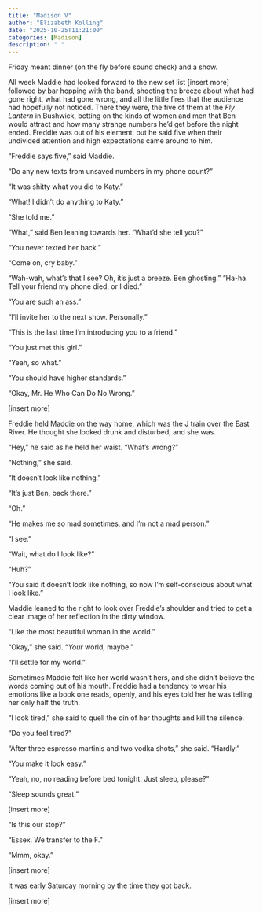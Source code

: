 ```yaml
---
title: "Madison V"
author: "Elizabeth Kolling"
date: "2025-10-25T11:21:00"
categories: [Madison]
description: " "
---
```




Friday meant dinner (on the fly before sound check) and a show. 

All week Maddie had looked forward to the new set list [insert more] followed by bar hopping with the band, shooting the breeze about what had gone right, what had gone wrong, and all the little fires that the audience had hopefully not noticed. There they were, the five of them at the *Fly Lantern* in Bushwick, betting on the kinds of women and men that Ben would attract and how many strange numbers he’d get before the night ended. Freddie was out of his element, but he said five when their undivided attention and high expectations came around to him. 

“Freddie says five,” said Maddie. 

“Do any new texts from unsaved numbers in my phone count?” 

“It was shitty what you did to Katy.” 

“What! I didn’t do anything to Katy.”

“She told me.” 

“What,” said Ben leaning towards her. “What’d she tell you?”

“You never texted her back.” 

“Come on, cry baby.”

“Wah-wah, what’s that I see? Oh, it’s just a breeze. Ben ghosting.”
“Ha-ha. Tell your friend my phone died, or I died.” 

“You are such an ass.” 

“I’ll invite her to the next show. Personally.”

“This is the last time I’m introducing you to a friend.”

“You just met this girl.” 

“Yeah, so what.”

“You should have higher standards.”

“Okay, Mr. He Who Can Do No Wrong.”

[insert more]

Freddie held Maddie on the way home, which was the J train over the East River. He thought she looked drunk and disturbed, and she was.

“Hey,” he said as he held her waist. “What’s wrong?”

“Nothing,” she said.

“It doesn’t look like nothing.”

“It’s just Ben, back there.” 

“Oh.” 

“He makes me so mad sometimes, and I’m not a mad person.”

“I see.”

“Wait, what do I look like?”

“Huh?”

“You said it doesn’t look like nothing, so now I’m self-conscious about what I look like.”

Maddie leaned to the right to look over Freddie’s shoulder and tried to get a clear image of her reflection in the dirty window. 

“Like the most beautiful woman in the world.”

“Okay,” she said. “*Your* world, maybe.”

“I’ll settle for my world.”

Sometimes Maddie felt like her world wasn’t hers, and she didn’t believe the words coming out of his mouth. Freddie had a tendency to wear his emotions like a book one reads, openly, and his eyes told her he was telling her only half the truth. 

“I look tired,” she said to quell the din of her thoughts and kill the silence.

“Do you feel tired?”

“After three espresso martinis and two vodka shots,” she said. “Hardly.”

“You make it look easy.”

“Yeah, no, no reading before bed tonight. Just sleep, please?”

“Sleep sounds great.” 

[insert more]

"Is this our stop?"

"Essex. We transfer to the F."

"Mmm, okay." 

[insert more]

It was early Saturday morning by the time they got back.

[insert more]